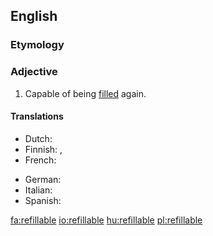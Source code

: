==English==

===Etymology===
{{suffix|refill|able|lang=en}}

===Adjective===
{{en-adj|-}}

# Capable of being [[fill]]ed again.

====Translations====
{{trans-top|capable of being refilled}}
* Dutch: {{t+|nl|navulbaar}}
* Finnish: {{t|fi|täytettävä}}, {{t|fi|[[uudelleen]] täytettävä}}
* French: {{t+|fr|rechargeable}}
{{trans-mid}}
* German: {{t|de|nachfüllbar}}
* Italian: {{t+|it|ricaricabile}}
* Spanish: {{t+|es|recargable}}
{{trans-bottom}}

[[fa:refillable]]
[[io:refillable]]
[[hu:refillable]]
[[pl:refillable]]